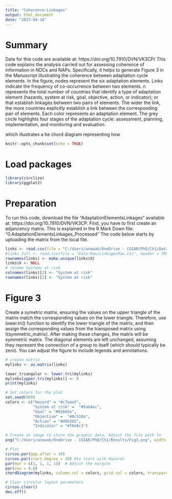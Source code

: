 ```yaml
---
title: "Coherence-Linkages"
output: html_document
date: "2023-04-18"
---
```


# Summary
Data for this code are available at: https://doi.org/10.7910/DVN/VK3CP/
This code explains the analysis carried out for assessing coherence of information in NDCs and NAPs. 
Specifically, it helps to generate Figure 3 in the Manuscript illustrating the coherence between adaptation cycle elements. 
In the figure, nodes represent the six adaptation elements. Links indicate the frequency of co-occurrence between two elements. n represents the total number of countries that identify a type of adaptation element (hazards, system at risk, goal, objective, action, or indicator); or that establish linkages between two pairs of elements. The wider the link, the more countries explicitly establish a link between the corresponding pair of elements. Each color represents an adaptation element. The grey circle highlights four stages of the adaptation cycle: assessment, planning, implementation, and monitoring and evaluation. 

which illustrates a he chord diagram representing how 

```r
knitr::opts_chunk$set(echo = TRUE)
```

# Load packages
```r
library(circlize)
library(ggplot2)
```
# Preparation
To run this code, download the file "AdaptationElementsLinkages" available at: https://doi.org/10.7910/DVN/VK3CP.
First, you have to first create an adjancency matrix. This is explained in the R Mark Down file: "0.AdaptationElementsLinkages_Processed"
The code below starts by uploading the matrix from the local file. 
```r
links <- read.csv(file = "C:/Users/anowak/OneDrive - CGIAR/PhD/Ch1/Data/Data-Processed/LinkagesMatrix.csv", header = TRUE)
#links_full <- read.csv(file = "Data-Raw/LinkagesRaw.csv", header = TRUE)
rownames(links) <- make.unique(links$X)
links$X <- NULL
# rename Systems at risk
colnames(links)[2] <- "System at risk"
rownames(links)[2] <- "System at risk"
```

# Figure 3
Create a symetric matrix, ensuring  the values on the upper triangle of the matrix match the corresponding values on the lower triangle. 
Therefore, use lower.tri() function to identify the lower triangle of the matrix, and then assign the corresponding values from the transposed matrix using t(symmetric_matrix). After making these changes, the matrix will be symmetric matrix. The diagonal elements are left unchanged, assuming they represent the connection of a group to itself (which should typically be zero). 
You can adjust the figure to include legends and annotations. 
```r
# create matrix
mylinks <- as.matrix(links)

lower_triangular <- lower.tri(mylinks)
mylinks[upper.tri(mylinks)] <- 0
print(mylinks)

# Set colors for the plot
set.seed(999)
colors <- c("Hazard" = "#c7eae5", 
            "System at risk" =  "#5ab4ac",
            "Goal" = "#01665e",
            "Objective" =  "#8c510a", 
            "Action" = "#d8b365",
            "Indicator" = "#f6e8c3")

# Create an image to store the graphic data. Adjust the file path to 
png("C:/Users/anowak/OneDrive - CGIAR/PhD/Ch1/Results/Fig3.png", width = 4, height = 4, units = "in", res = 330, bg = "transparent") 

# Plot
circos.par(gap.after = 10)
circos.par(start.degree = 20) #to start with Hazards 
par(mar = c(1, 1, 1, 1))  # Adjust the margins
par(cex = 0.8)
chordDiagram(mylinks, column.col = colors, grid.col = colors, transparency = 0.3, annotationTrack = "grid", annotationTrackHeight = mm_h(1))

# Clear circular layout parameters
circos.clear() 
dev.off()
```
